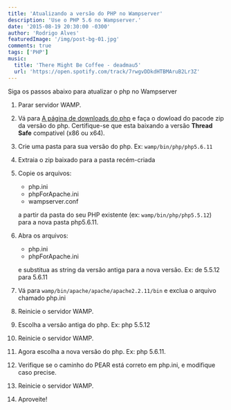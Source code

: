 ```yaml
---
title: 'Atualizando a versão do PHP no Wampserver'
description: 'Use o PHP 5.6 no Wampserver.'
date: '2015-08-19 20:30:00 -0300'
author: 'Rodrigo Alves'
featuredImage: '/img/post-bg-01.jpg'
comments: true
tags: ['PHP']
music:
  title: 'There Might Be Coffee - deadmau5'
  url: 'https://open.spotify.com/track/7rwgvDDkdHTBMAruB2Lr3Z'
---
```


Siga os passos abaixo para atualizar o php no Wampserver

1.  Parar servidor WAMP.

2.  Vá para [A página de downloads do php](http://windows.php.net/download/) e faça o dowload do pacode zip da versão do php. Certifique-se que esta baixando a versão **Thread Safe** compativel (x86 ou x64).

3.  Crie uma pasta para sua versão do php. Ex: `wamp/bin/php/php5.6.11`

4.  Extraia o zip baixado para a pasta recém-criada

5.  Copie os arquivos:

    - php.ini
    - phpForApache.ini
    - wampserver.conf

    a partir da pasta do seu PHP existente (ex: `wamp/bin/php/php5.5.12`) para a nova pasta php5.6.11.

6.  Abra os arquivos:

    - php.ini
    - phpForApache.ini

    e substitua as string da versão antiga para a nova versão. Ex: de 5.5.12 para 5.6.11

7.  Vá para `wamp/bin/apache/apache/apache2.2.11/bin` e exclua o arquivo chamado php.ini

8.  Reinicie o servidor WAMP.

9.  Escolha a versão antiga do php. Ex: php 5.5.12
10. Reinicie o servidor WAMP.
11. Agora escolha a nova versão do php. Ex: php 5.6.11.
12. Verifique se o caminho do PEAR está correto em php.ini, e modifique caso precise.
13. Reinicie o servidor WAMP.
14. Aproveite!
